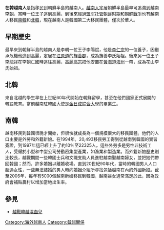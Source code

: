{{Infobox ethnic group
|group    = 在韓越南人<br/>재한 베트남인<br/>Người Việt tại Triều Tiên
|poptime  = '''125,000 (2012)'''
|popplace = {{ROK-KOR}}：[[首爾|首爾]]、[[釜山|釜山]]<br/>{{DPRK-PRK}}：[[平壤|平壤]]
|langs    = [[越南語|越南語]], [[韓國語|韓國語]]
|rels     = [[大乘佛教|大乘佛教]]
|related  = [[越僑|越僑]] ,[[越南人|越南人]], [[朝鮮族|韓國人]]
}}
'''在韓越南人'''是指移民到朝鮮半島的越南人。[[越南人|越南人]]定居朝鮮半島最早可追溯到越南[[李朝|李朝]]，當時一位王子逃到高麗，到後來經過[[盟军托管朝鲜时期|盟军托管朝鲜时期]]和[[朝鮮戰爭|朝鮮戰爭]]也有越南人移民[[南韓|南韓]]和[[北韓|北韓]]，現在越南人是韓國第二大移民團體，僅次於華人。

==早期歷史==
最早來到朝鮮半島的越南人是李朝一位王子李陽焜，他是[[李仁宗|李仁宗]]的一位養子，因繼承危機他逃到高麗，定居在[[江原道|江原道]]的[[旌善郡|旌善郡]]，成為旌善李氏始祖。後來另一位王子[[李龍祥|李龍祥]]在李朝亡國時逃往高麗，[[高麗高宗|高麗高宗]]把他安置在[[黃海道|黃海道]][[海州|海州]]一帶，成為花山李氏始祖。

==北韓==
來自北越的學生早在上世紀60年代開始在朝鮮留學，甚至在他們國家正式展開的韓語教育。當前越南駐韓國大使是[[金日成綜合大學|金日成綜合大學]]的畢業生。

==南韓==
越南移民到韓國很晚才開始，但很快就成長為一個規模很大的移民團體。他們的人口主要是外勞和外籍新娘。在1994年，20,493移民勞工得到從越南到韓國的實習簽證，到1997年這已經上升了約10％至22325人。這些外勞多是男性非技術工人，受僱於小型和中型公司勞動密集型產業，如漁業和製造業。而外籍新娘歷史則比較長，越戰期間一些韓國士兵和文職支助人員進駐越南娶越南婦女，並把她們帶回韓國；然而，許多婚姻以離婚收場。直到20世紀90年代，當時的韓國男人人口超過女性，一些無法結婚的男人轉向婚姻介紹所尋找包括越南在內的外國新娘。截至2006年，每年有5000個越南新娘移民到韓國，越南婦女通常滿足於此，因為政府會補貼農村以增加當地出生率。

==參見==
*[[越戰韓越混血兒|越戰韓越混血兒]]
{{越僑}}
[[Category:海外越南人|Category:海外越南人]]
[[Category:韓越關係|Category:韓越關係]]